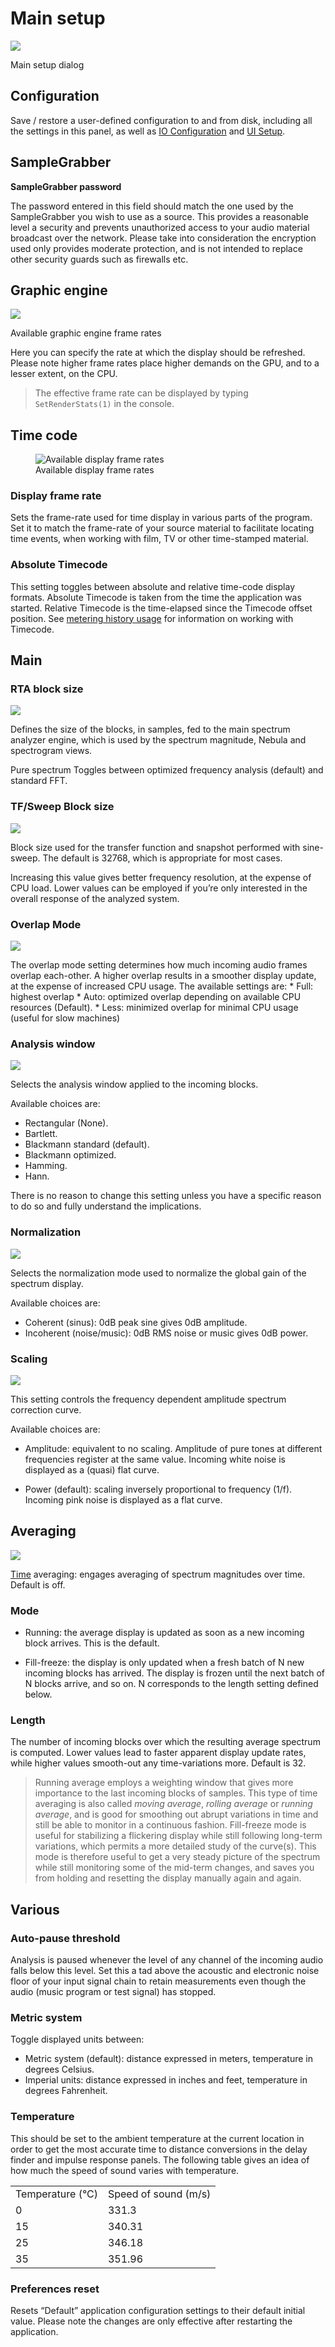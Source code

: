 # Main setup
![](https://media.githubusercontent.com/media/FLUX-SE/doc_images/main/Analyzer/Setup/MainSetup.png)

Main setup dialog

## Configuration
Save / restore a user-defined configuration to and from disk,
including all the settings in this panel, as well as [IO
Configuration](02_User_Interface_06_IO_Configuration.md) and [UI Setup](02_User_Interface_05_UI_setup.md).

## SampleGrabber
**SampleGrabber password**

The password entered in this field should match the one used by the SampleGrabber you wish to use as a source. This provides a reasonable level a security and prevents unauthorized access to your audio material broadcast over the network. Please take into consideration the encryption used only provides moderate protection, and is not intended to replace other security guards such as firewalls etc.

## Graphic engine
![](https://media.githubusercontent.com/media/FLUX-SE/doc_images/main/Analyzer/Setup/EngineFrameRate.png)

:::{.callout-note}
Available graphic engine frame rates
:::

Here you can specify the rate at which the display should be refreshed. Please note higher frame rates place higher demands on the GPU, and to a lesser extent, on the CPU.

>The effective frame rate can be displayed by typing `SetRenderStats(1)` in the console.

## Time code
![Available display frame rates](https://media.githubusercontent.com/media/FLUX-SE/doc_images/main/Analyzer/Setup/DisplayFrameRate.png)

### Display frame rate
Sets the frame-rate used for time display in various parts of
the program. Set it to match the frame-rate of your source material to facilitate locating time events, when working with film, TV or other time-stamped material.

### Absolute Timecode
This setting toggles between absolute and relative time-code display formats. Absolute Timecode is taken from the time the application was started. Relative Timecode is the time-elapsed since the Timecode offset position. See [metering history usage](08_Metering_History_01_Usage.md) for information on working with Timecode.

## Main

### RTA block size
![](https://media.githubusercontent.com/media/FLUX-SE/doc_images/main/Analyzer/Setup/RTABlockSize.png)

Defines the size of the blocks, in samples, fed to the main spectrum analyzer engine, which is used by the spectrum magnitude, Nebula and spectrogram views.

Pure spectrum Toggles between optimized frequency analysis (default) and standard FFT.

### TF/Sweep Block size
![](https://media.githubusercontent.com/media/FLUX-SE/doc_images/main/Analyzer/Setup/TFBlockSize.png)

Block size used for the transfer function and snapshot performed with sine-sweep. The default is 32768, which is appropriate for most cases.

Increasing this value gives better frequency resolution, at the expense of CPU load. Lower values can be employed if you're only interested in the overall response of the analyzed system.

### Overlap Mode
![](https://media.githubusercontent.com/media/FLUX-SE/doc_images/main/Analyzer/Setup/OverlapMode.png)

The overlap mode setting determines how much incoming audio frames overlap each-other. A higher overlap results in a smoother display update, at the expense of increased CPU usage. The available settings are:
* Full: highest overlap
* Auto: optimized overlap depending on available CPU resources (Default).
* Less: minimized overlap for minimal CPU usage (useful for slow machines)


### Analysis window
![](https://media.githubusercontent.com/media/FLUX-SE/doc_images/main/Analyzer/Setup/AnalysisWindow.png)

Selects the analysis window applied to the incoming blocks.

Available choices are:

* Rectangular (None).
* Bartlett.
* Blackmann standard (default).
* Blackmann optimized.
* Hamming.
* Hann.


There is no reason to change this setting unless you have a specific reason to do so and fully understand the implications.

### Normalization
![](https://media.githubusercontent.com/media/FLUX-SE/doc_images/main/Analyzer/Setup/Normalization.png)

Selects the normalization mode used to normalize the global gain of the spectrum display.

Available choices are:

* Coherent (sinus): 0dB peak sine gives 0dB amplitude.
* Incoherent (noise/music): 0dB <link type="document" target="RMS">RMS</link>
noise or music
gives 0dB power.



### Scaling
![](https://media.githubusercontent.com/media/FLUX-SE/doc_images/main/Analyzer/Setup/Scaling.png)

This setting controls the frequency dependent amplitude spectrum correction curve.

Available choices are:

* Amplitude: equivalent to no scaling. Amplitude of pure tones at different frequencies register at the same value. Incoming white noise is displayed as a (quasi) flat curve.

* Power (default): scaling inversely proportional to frequency (1/f). Incoming pink noise is displayed as a flat curve.



## Averaging
![](https://media.githubusercontent.com/media/FLUX-SE/doc_images/main/Analyzer/Setup/AveragingMode.png)

[Time](07_Metering_01_RMS_Metering_06_Time.md) averaging: engages averaging of spectrum magnitudes over time. Default is off.

### Mode

* Running: the average display is updated as soon as a new incoming block arrives. This is the default.

* Fill-freeze: the display is only updated when a fresh batch of N new incoming blocks has arrived. The display is frozen until the next batch of N blocks arrive, and so on. N corresponds to the length setting defined below.



### Length
The number of incoming blocks over which the resulting average spectrum is computed. Lower values lead to faster apparent display update rates, while higher values smooth-out any time-variations more. Default is 32.

>Running average employs a weighting window that gives more importance to the last incoming blocks of samples. This type of time averaging is also called <i>moving average</i>, <i>rolling average</i>
or <i>running average</i>, and is good for smoothing out abrupt variations in time and still be able to monitor in a continuous fashion. Fill-freeze mode is useful for stabilizing a flickering display while still following long-term variations, which permits a more detailed study of the curve(s). This mode is therefore useful to get a very steady picture of the spectrum while still monitoring some of the mid-term changes, and saves you from holding and resetting the display manually again and again.


## Various

### Auto-pause threshold
Analysis is paused whenever the level of any channel of the incoming audio falls below this level. Set this a tad above the acoustic and electronic noise floor of your input signal chain to retain measurements even though the audio (music program or test signal) has stopped.

### Metric system
Toggle displayed units between:

* Metric system (default): distance expressed in meters, temperature in degrees Celsius.
* Imperial units: distance expressed in inches and feet, temperature in degrees Fahrenheit.



### Temperature
This should be set to the ambient temperature at the current location in order to get the most accurate time to distance conversions in the delay finder and impulse response panels. The following table gives an idea of how much the speed of sound varies with temperature.

<table>
<tr>
<td>Temperature (°C)</td>
<td>Speed of sound (m/s)</td>
</tr>
<tr>
<td>0</td>
<td>331.3</td>
</tr>
<tr>
<td>15</td>
<td>340.31</td>
</tr>
<tr>
<td>25</td>
<td>346.18</td>
</tr>
<tr>
<td>35</td>
<td>351.96</td>
</tr>
</table>

### Preferences reset
Resets "Default" application configuration settings to their default initial value. Please note the changes are only effective after restarting the application.


